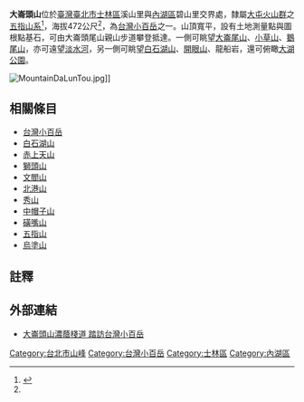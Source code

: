 {{Otheruses|subject=臺北市的一座山|other=[[南投縣|南投縣]][[鹿谷鄉|鹿谷鄉]]一座同名的山|大崙頭山 (南投縣)}}
{{Infobox Mountain
| 名稱 = 大崙頭山
| 照片 = Cemeteries and Pylons at Daluntou Mountain, Neihu District 20120902.jpg
| 照片說明 = 大崙頭山的墓園與高壓電輸電塔
| elevation_m = 472
| elevation_ref = <ref name="nlsc">{{cite map|publisher=[[國土測繪中心|國土測繪中心]]|title=大崙頭山|url=https://maps.nlsc.gov.tw/go/121.585341/25.108570|work=國土測繪圖資服務雲|accessdate=2022-05-23}}</ref>
| 位置 = {{TWN}}[[臺北市|臺北市]][[士林區|士林區]]、[[內湖區|內湖區]]
| 山脈 = [[大屯火山群|大屯火山群]]之[[五指山系|五指山系]]
| prominence_m = 22
| prominence_ref = <ref>{{cite map|title=Daluntoushan|url=https://peakvisor.com/peak/daluntou-shan.html|work=PeakVisor|publisher=Routes Software SRL|accessdate=2022-05-23|archive-date=2022-06-03|archive-url=https://web.archive.org/web/20220603110123/https://peakvisor.com/peak/daluntou-shan.html}}</ref>
| coordinates = {{coord|25|06|31|N|121|35|07|E|type:mountain_region:TW|display=inline=title}}
| coordinates_ref = <ref name="nlsc"/>
| 地形圖 =
| 類別 =
| 年齡 = [[漸新世|漸新世]]晚期<ref name="moeacgs">{{cite report|author=中央地質調查所|title=山崩與地滑地質敏感區劃定計畫書 L0001臺北市|publisher=經濟部|date=2014年8月|url=https://www.moeacgs.gov.tw/ReadFile/?p=Article&n=996e9e09bfb940efaac1a9d7997a63bf.pdf|access-date=2022-05-23|archive-date=2022-05-23|archive-url=https://web.archive.org/web/20220523122312/https://www.moeacgs.gov.tw/ReadFile/?p=Article&n=996e9e09bfb940efaac1a9d7997a63bf.pdf}}</ref>
| 最近喷发 =
| 首次登頂 =
| easiest_route = 碧山路44巷→大崙頭山步道
| pushpin_map = Taiwan
| pushpin_map_caption = 大崙頭山在臺灣的位置
}}

'''大崙頭山'''位於[[臺灣|臺灣]][[臺北市|臺北市]][[士林區|士林區]]溪山里與[[內湖區|內湖區]]碧山里交界處，隸屬[[大屯火山群|大屯火山群]]之[[五指山系|五指山系]]<ref>{{cite book|author=楊貴三、沈淑敏|title=臺灣全志．卷二．土地志．地形篇|year=2010|publisher=國史館臺灣文獻館|isbn=978-986-02-5032-9}}</ref>，海拔472公尺<ref name="nlsc"/>，為[[台灣小百岳|台灣小百岳]]之一。山頂寬平，設有土地測量點與圖根點基石，可由大崙頭尾山親山步道攀登抵達。一側可眺望[[大崙尾山|大崙尾山]]、[[小草山|小草山]]、[[鵝尾山|鵝尾山]]，亦可遠望[[淡水河|淡水河]]，另一側可眺望[[白石湖山|白石湖山]]、[[開眼山|開眼山]]、龍船岩，還可俯瞰[[大湖公園|大湖公園]]。

[[File:MountainDaLunTou.jpg|thumb]]]]

==相關條目==
{{div col|cols=4}}
*[[台灣小百岳|台灣小百岳]]
*[[白石湖山|白石湖山]]
*[[大崙尾山|赤上天山]]
*[[獅頭山|獅頭山]]
*[[文閻山|文閻山]]
*[[北港山|北港山]]
*[[秀山|秀山]]
*[[中帽子山|中帽子山]]
*[[磺嘴山|磺嘴山]]
*[[五指山（新北市）|五指山]]
*[[烏塗山|烏塗山]]
{{div col end}}

==註釋==
{{reflist}}

==外部連結==
*[http://udn.com/NEWS/BREAKINGNEWS/BREAKINGNEWS9/大崙頭山濃蔭棧道%20踏訪台灣小百岳-8330406.shtml 大崙頭山濃蔭棧道 踏訪台灣小百岳]
[[Category:台北市山峰|Category:台北市山峰]]
[[Category:台灣小百岳|Category:台灣小百岳]]
[[Category:士林區|Category:士林區]]
[[Category:內湖區|Category:內湖區]]